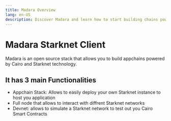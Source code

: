 ```yaml
---
title: Madara Overview
lang: en-US
description: Discover Madara and learn how to start building chains powered by Cairo.
---
```


# Madara Starknet Client

Madara is an open source stack that allows you to build appchains powered by Cairo and Starknet technology.

## It has 3 main Functionalities

- Appchain Stack: Allows to easily deploy your own Starknet instance to host you application
- Full node that allows to interact with diffrent Starknet networks
- Devnet: allows to simulate a Starknet network to test out you Cairo Smart Contracts
